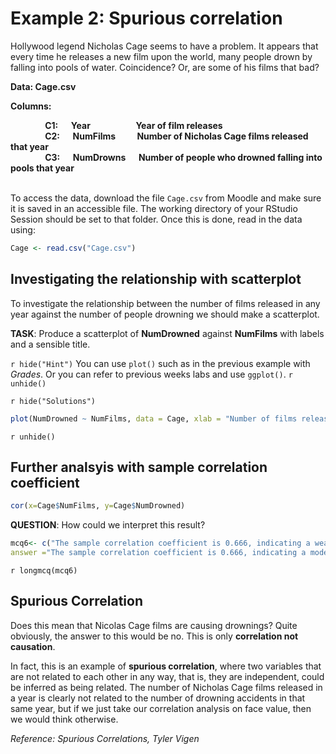 # Example 2: Spurious correlation

Hollywood legend Nicholas Cage seems to have a problem. It appears that every time he releases a new film upon the world, many people drown by falling into pools of water. Coincidence? Or, are some of his films that bad?

**Data: Cage.csv**

**Columns:**

|               **C1: &emsp; Year &emsp; &emsp; &emsp; &emsp; Year of film releases**

|               **C2: &emsp; NumFilms &nbsp;&ensp; &emsp; Number of Nicholas Cage films released that year**

|               **C3: &emsp; NumDrowns &emsp; Number of people who drowned falling into pools that year**

<br>
To access the data, download the file `Cage.csv` from Moodle and make sure it is saved in an accessible file. The working directory of your RStudio Session should be set to that folder. Once this is done, read in the data using:
```r
Cage <- read.csv("Cage.csv")
```

## Investigating the relationship with scatterplot
To investigate the relationship between the number of films released in any year against the number of people drowning we should make a scatterplot.

**TASK**: Produce a scatterplot of **NumDrowned** against **NumFilms** with labels and a sensible title. 

`r hide("Hint")`
You can use `plot()` such as in the previous example with *Grades*. Or you can refer to previous weeks labs and use `ggplot()`.
`r unhide()`


`r hide("Solutions")`
```r
plot(NumDrowned ~ NumFilms, data = Cage, xlab = "Number of films released per year", ylab = "Number of people drowning per year", main="Scatterplot of the Number of People Drowning VS Number of Films Released Per Year", pch=20)
```
`r unhide()`



## Further analsyis with sample correlation coefficient



```r
cor(x=Cage$NumFilms, y=Cage$NumDrowned)
```

**QUESTION**: How could we interpret this result?
```r
mcq6<- c("The sample correlation coefficient is 0.666, indicating a weak positive linear relationship between NumDrowned and NumFilms.", 
answer ="The sample correlation coefficient is 0.666, indicating a moderate positive linear relationship between NumDrowned and NumFilms.", "The sample correlation coefficient is 0.666, indicating a strong neagtive linear relationship between NumDrowned and NumFilms.", "The sample correlation coefficient is 0.666, indicating no significant linear relationship between NumDrowned and NumFilms.")
```
`r longmcq(mcq6)`


## Spurious Correlation
Does this mean that Nicolas Cage films are causing drownings? Quite obviously, the answer to this would be no. This is only **correlation not causation**. 

In fact, this is an example of **spurious correlation**, where two variables that are not related to each other in any way, that is, they are independent, could be inferred as being related. The number of Nicholas Cage films released in a year is clearly not related to the number of drowning accidents in that same year, but if we just take our correlation analysis on face value, then we would think otherwise.

*Reference: Spurious Correlations, Tyler Vigen*

